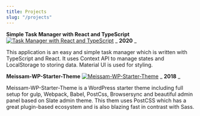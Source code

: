 ```yaml
---
title: Projects
slug: "/projects"
---
```


<div class="project-page">

**Simple Task Manager with React and TypeScript** <a class="out-link" href="https://github.com/meissam/task-manager-with-react-and-typescript" target="_blank">![Task Manager with React and TypeScript](./externalLink.png)</a>  _ **2020** _

This application is an easy and simple task manager which is written with TypeScript and React. It uses Context API to manage states and LocalStorage to storing data. Material UI is used for styling.




**Meissam-WP-Starter-Theme** <a class="out-link" href="https://github.com/meissam/meissam-wp-starter-theme" target="_blank">![Meissam-WP-Starter-Theme](./externalLink.png)</a>  _ **2018** _

Meissam-WP-Starter-Theme is a WordPress starter theme including full setup for gulp, Webpack, Babel, PostCss, Browsersync and beautiful admin panel based on Slate admin theme. This them uses PostCSS which has a great plugin-based ecosystem and is also blazing fast in contrast with Sass.


</div>